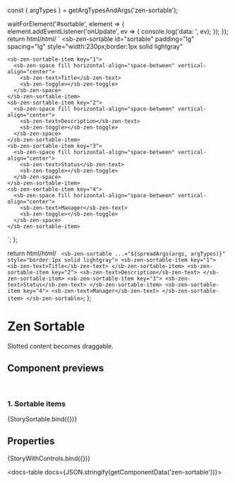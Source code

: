 const { argTypes } = getArgTypesAndArgs('zen-sortable');

<Meta title="In progress/Sortable/Sortable" component="zen-sortable" argTypes={argTypes} />

  waitForElement('#sortable', element => {
    element.addEventListener('onUpdate', ev => {
      console.log('data: ', ev);
    });
  });
  return html/*html*/ ` <sb-zen-sortable
    id="sortable"
    padding="lg"
    spacing="lg"
    style="width:230px;border:1px solid lightgray"
  >
    <sb-zen-sortable-item key="1">
      <sb-zen-space fill horizontal-align="space-between" vertical-align="center">
        <sb-zen-text>Title</sb-zen-text>
        <sb-zen-toggle></sb-zen-toggle>
      </sb-zen-space>
    </sb-zen-sortable-item>
    <sb-zen-sortable-item key="2">
      <sb-zen-space fill horizontal-align="space-between" vertical-align="center">
        <sb-zen-text>Description</sb-zen-text>
        <sb-zen-toggle></sb-zen-toggle>
      </sb-zen-space>
    </sb-zen-sortable-item>
    <sb-zen-sortable-item key="3">
      <sb-zen-space fill horizontal-align="space-between" vertical-align="center">
        <sb-zen-text>Status</sb-zen-text>
        <sb-zen-toggle></sb-zen-toggle>
      </sb-zen-space>
    </sb-zen-sortable-item>
    <sb-zen-sortable-item key="4">
      <sb-zen-space fill horizontal-align="space-between" vertical-align="center">
        <sb-zen-text>Manager</sb-zen-text>
        <sb-zen-toggle></sb-zen-toggle>
      </sb-zen-space>
    </sb-zen-sortable-item>
  </sb-zen-sortable>`;
};

  return html/*html*/ ` <sb-zen-sortable ...="${spreadArgs(args, argTypes)}" style="border:1px solid lightgray">
    <sb-zen-sortable-item key="1">
      <sb-zen-text>Title</sb-zen-text>
    </sb-zen-sortable-item>
    <sb-zen-sortable-item key="2">
      <sb-zen-text>Description</sb-zen-text>
    </sb-zen-sortable-item>
    <sb-zen-sortable-item key="3">
      <sb-zen-text>Status</sb-zen-text>
    </sb-zen-sortable-item>
    <sb-zen-sortable-item key="4">
      <sb-zen-text>Manager</sb-zen-text>
    </sb-zen-sortable-item>
  </sb-zen-sortable>`;
};

# Zen Sortable

Slotted content becomes draggable.

## Component previews

<br />

### 1. Sortable items

<Canvas>
  <Story name="Sortable">{StorySortable.bind({})}</Story>
</Canvas>

## Properties

<Canvas>
  <Story
    name="default"
    args={{
      ...getDefaultArgs(argTypes),
      padding: 'lg',
      spacing: 'lg',
    }}
  >
    {StoryWithControls.bind({})}
  </Story>
</Canvas>

<ArgsTable story="default" />

<docs-table docs={JSON.stringify(getComponentData('zen-sortable'))}></docs-table>
